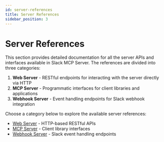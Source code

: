 ```yaml
---
id: server-references
title: Server References
sidebar_position: 3
---
```


# Server References

This section provides detailed documentation for all the server APIs and interfaces available in Slack MCP Server. The references are divided into three categories:

1. **Web Server** - RESTful endpoints for interacting with the server directly via HTTP
2. **MCP Server** - Programmatic interfaces for client libraries and applications  
3. **Webhook Server** - Event handling endpoints for Slack webhook integration

Choose a category below to explore the available server references:

- [Web Server](./web-server/index.mdx) - HTTP-based RESTful APIs
- [MCP Server](./mcp-server/index.mdx) - Client library interfaces
- [Webhook Server](./webhook-server/index.mdx) - Slack event handling endpoints
